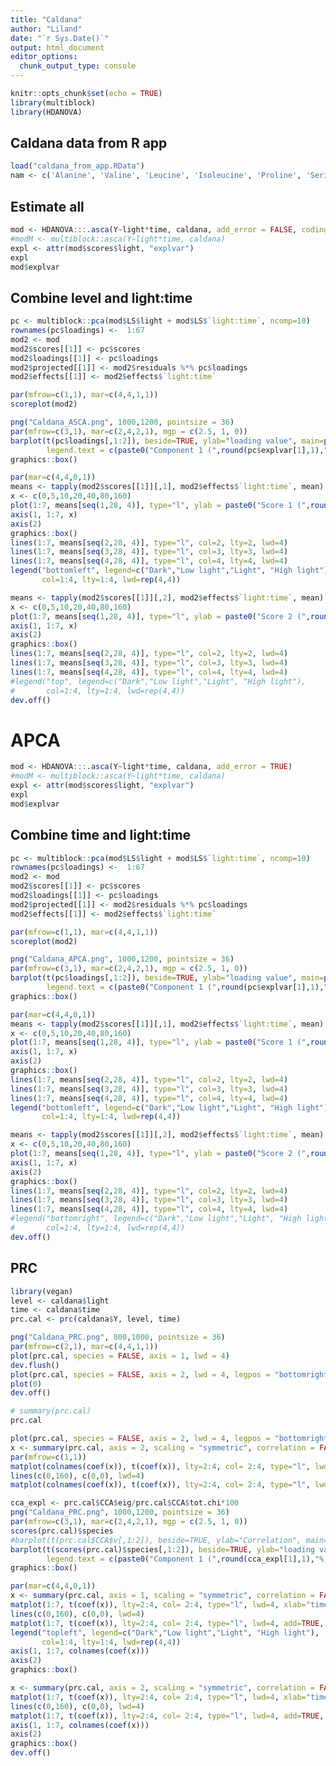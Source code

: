 ```yaml
---
title: "Caldana"
author: "Liland"
date: "`r Sys.Date()`"
output: html_document
editor_options: 
  chunk_output_type: console
---
```


```r
knitr::opts_chunk$set(echo = TRUE)
library(multiblock)
library(HDANOVA)
```

## Caldana data from R app

```r
load("caldana_from_app.RData")
nam <- c('Alanine', 'Valine', 'Leucine', 'Isoleucine', 'Proline', 'Serine', 'Threonine', 'beta-alanine', 'Hydroxyproline', 'GABA', 'Aspartate', 'Asparagine', 'Methionine', 'O-acetyl-serine', 'Glutamate', 'Phenylalanine', 'Ornithine', 'Glutamine', 'Lysine', 'Tyrosine', 'Threonic-acid', 'Citrulline-Arginine', 'Pyruvic-acid', 'Citric-acid', 'Succinic-acid', 'Fumaric-acid', 'Malic-acid', 'Lactic-acid', 'Glycolic-acid', 'Benzoic-acid', 'Maleic-acid', 'Nicotinic-acid', 'Itaconic-acid', 'Citramalate', '4-hydroxy-benzoic-acid', 'Dehydroascorbic-acid-dimer', 'Gluconic-acid', 'Dehydroascorbic-acid', 'Ascorbic-acid', '4-Hydroxycinnamic-acid', 'Similar-to-Adenine', 'Shikimate', 'Erythritol', 'Arabinose', 'Arabitol', 'Fucose', 'Fructose', 'Mannitol', 'Galactose', 'Glucose', 'Sucrose', 'Maltose', 'Trehalose', 'Galactinol', 'myo-inositol', 'Uracil', 'Putrescine', 'Ethanolamine', 'Glycerol', 'Indole-3-acetonitrile', 'Sinapic-acid', 'Palmitic-acid', 'Octadecanoic-acid', 'Docosanoic-acid', 'Tetracosanoic-acid', 'Hexacosanoic-acid', 'Octacosanoic-acid')
```

## Estimate all

```r
mod <- HDANOVA:::.asca(Y~light*time, caldana, add_error = FALSE, coding = "sum")
#modM <- multiblock::asca(Y~light*time, caldana)
expl <- attr(mod$scores$light, "explvar")
expl
mod$explvar
```

## Combine level and light:time

```r
pc <- multiblock::pca(mod$LS$light + mod$LS$`light:time`, ncomp=10)
rownames(pc$loadings) <-  1:67
mod2 <- mod
mod2$scores[[1]] <- pc$scores
mod2$loadings[[1]] <- pc$loadings
mod2$projected[[1]] <- mod2$residuals %*% pc$loadings
mod2$effects[[1]] <- mod2$effects$`light:time`

par(mfrow=c(1,1), mar=c(4,4,1,1))
scoreplot(mod2)

png("Caldana_ASCA.png", 1000,1200, pointsize = 36)
par(mfrow=c(3,1), mar=c(2,4,2,1), mgp = c(2.5, 1, 0))
barplot(t(pc$loadings[,1:2]), beside=TRUE, ylab="loading value", main=paste0("light + time:light (",round(sum(mod$explvar[2:3])*100,2),"%)"),
        legend.text = c(paste0("Component 1 (",round(pc$explvar[1],1),"%)"), paste0("Component 2 (",round(pc$explvar[2],1),"%)")), names.arg = rep("",67), args.legend = c("x"="topright"), lwd=2)
graphics::box()

par(mar=c(4,4,0,1))
means <- tapply(mod2$scores[[1]][,1], mod2$effects$`light:time`, mean)
x <- c(0,5,10,20,40,80,160)
plot(1:7, means[seq(1,28, 4)], type="l", ylab = paste0("Score 1 (",round(pc$explvar[1],1),"%)"), xlab = "time", ylim = c(min(means),max(means)), axes = FALSE, lwd=4, panel.first = {abline(h=0, lty=2, col="gray")})
axis(1, 1:7, x)
axis(2)
graphics::box()
lines(1:7, means[seq(2,28, 4)], type="l", col=2, lty=2, lwd=4)
lines(1:7, means[seq(3,28, 4)], type="l", col=3, lty=3, lwd=4)
lines(1:7, means[seq(4,28, 4)], type="l", col=4, lty=4, lwd=4)
legend("bottomleft", legend=c("Dark","Low light","Light", "High light"),
       col=1:4, lty=1:4, lwd=rep(4,4))

means <- tapply(mod2$scores[[1]][,2], mod2$effects$`light:time`, mean)
x <- c(0,5,10,20,40,80,160)
plot(1:7, means[seq(1,28, 4)], type="l", ylab = paste0("Score 2 (",round(pc$explvar[2],1),"%)"), xlab = "time", ylim = c(min(means),max(means)), axes = FALSE, lwd=4)
axis(1, 1:7, x)
axis(2)
graphics::box()
lines(1:7, means[seq(2,28, 4)], type="l", col=2, lty=2, lwd=4)
lines(1:7, means[seq(3,28, 4)], type="l", col=3, lty=3, lwd=4)
lines(1:7, means[seq(4,28, 4)], type="l", col=4, lty=4, lwd=4)
#legend("top", legend=c("Dark","Low light","Light", "High light"),
#       col=1:4, lty=1:4, lwd=rep(4,4))
dev.off()
```

# APCA

```r
mod <- HDANOVA:::.asca(Y~light*time, caldana, add_error = TRUE)
#modM <- multiblock::asca(Y~light*time, caldana)
expl <- attr(mod$scores$light, "explvar")
expl
mod$explvar
```

## Combine time and light:time

```r
pc <- multiblock::pca(mod$LS$light + mod$LS$`light:time`, ncomp=10)
rownames(pc$loadings) <-  1:67
mod2 <- mod
mod2$scores[[1]] <- pc$scores
mod2$loadings[[1]] <- pc$loadings
mod2$projected[[1]] <- mod2$residuals %*% pc$loadings
mod2$effects[[1]] <- mod2$effects$`light:time`

par(mfrow=c(1,1), mar=c(4,4,1,1))
scoreplot(mod2)

png("Caldana_APCA.png", 1000,1200, pointsize = 36)
par(mfrow=c(3,1), mar=c(2,4,2,1), mgp = c(2.5, 1, 0))
barplot(t(pc$loadings[,1:2]), beside=TRUE, ylab="loading value", main=paste0("light + time:light (",round(sum(mod$explvar[2:3])*100,2),"%)"),
        legend.text = c(paste0("Component 1 (",round(pc$explvar[1],1),"%)"), paste0("Component 2 (",round(pc$explvar[2],1),"%)")), names.arg = rep("",67), args.legend = c("x"="bottomleft"), lwd=2)
graphics::box()

par(mar=c(4,4,0,1))
means <- tapply(mod2$scores[[1]][,1], mod2$effects$`light:time`, mean)
x <- c(0,5,10,20,40,80,160)
plot(1:7, means[seq(1,28, 4)], type="l", ylab = paste0("Score 1 (",round(pc$explvar[1],1),"%)"), xlab = "time", ylim = c(min(means),max(means)), axes = FALSE, lwd=4, panel.first = {abline(h=0, lty=2, col="gray")})
axis(1, 1:7, x)
axis(2)
graphics::box()
lines(1:7, means[seq(2,28, 4)], type="l", col=2, lty=2, lwd=4)
lines(1:7, means[seq(3,28, 4)], type="l", col=3, lty=3, lwd=4)
lines(1:7, means[seq(4,28, 4)], type="l", col=4, lty=4, lwd=4)
legend("bottomleft", legend=c("Dark","Low light","Light", "High light"),
       col=1:4, lty=1:4, lwd=rep(4,4))

means <- tapply(mod2$scores[[1]][,2], mod2$effects$`light:time`, mean)
x <- c(0,5,10,20,40,80,160)
plot(1:7, means[seq(1,28, 4)], type="l", ylab = paste0("Score 2 (",round(pc$explvar[2],1),"%)"), xlab = "time", ylim = c(min(means),max(means)), axes = FALSE, lwd=4)
axis(1, 1:7, x)
axis(2)
graphics::box()
lines(1:7, means[seq(2,28, 4)], type="l", col=2, lty=2, lwd=4)
lines(1:7, means[seq(3,28, 4)], type="l", col=3, lty=3, lwd=4)
lines(1:7, means[seq(4,28, 4)], type="l", col=4, lty=4, lwd=4)
#legend("bottomright", legend=c("Dark","Low light","Light", "High light"),
#       col=1:4, lty=1:4, lwd=rep(4,4))
dev.off()
```

## PRC

```r
library(vegan)
level <- caldana$light
time <- caldana$time
prc.cal <- prc(caldana$Y, level, time)

png("Caldana_PRC.png", 800,1000, pointsize = 36)
par(mfrow=c(2,1), mar=c(4,4,1,1))
plot(prc.cal, species = FALSE, axis = 1, lwd = 4)
dev.flush()
plot(prc.cal, species = FALSE, axis = 2, lwd = 4, legpos = "bottomright")
plot(0)
dev.off()

# summary(prc.cal)
prc.cal
```

```r
plot(prc.cal, species = FALSE, axis = 2, lwd = 4, legpos = "bottomright")
x <- summary(prc.cal, axis = 2, scaling = "symmetric", correlation = FALSE)
par(mfrow=c(1,1))
matplot(colnames(coef(x)), t(coef(x)), lty=2:4, col= 2:4, type="l", lwd=4, xlab="time", ylab="effect")
lines(c(0,160), c(0,0), lwd=4)
matplot(colnames(coef(x)), t(coef(x)), lty=2:4, col= 2:4, type="l", lwd=4, add=TRUE)
```

```r
cca_expl <- prc.cal$CCA$eig/prc.cal$CCA$tot.chi*100
png("Caldana_PRC.png", 1000,1200, pointsize = 36)
par(mfrow=c(3,1), mar=c(2,4,2,1), mgp = c(2.5, 1, 0))
scores(prc.cal)$species
#barplot(t(prc.cal$CCA$v[,1:2]), beside=TRUE, ylab="Correlation", main=paste0("light +
barplot(t(scores(prc.cal)$species[,1:2]), beside=TRUE, ylab="loading value", main=paste0("light + time:light (",round(prc.cal$CCA$tot.chi/prc.cal$tot.chi*100,2),"%)"),
        legend.text = c(paste0("Component 1 (",round(cca_expl[1],1),"%)"), paste0("Component 2 (",round(cca_expl[2],1),"%)")), names.arg = rep("",67), args.legend = c("x"="top"), lwd=2)
graphics::box()

par(mar=c(4,4,0,1))
x <- summary(prc.cal, axis = 1, scaling = "symmetric", correlation = FALSE)
matplot(1:7, t(coef(x)), lty=2:4, col= 2:4, type="l", lwd=4, xlab="time", ylab=paste0("Effect 1 (",round(cca_expl[1],1),"%)"), axes=FALSE)
lines(c(0,160), c(0,0), lwd=4)
matplot(1:7, t(coef(x)), lty=2:4, col= 2:4, type="l", lwd=4, add=TRUE, axes=FALSE)
legend("topleft", legend=c("Dark","Low light","Light", "High light"),
       col=1:4, lty=1:4, lwd=rep(4,4))
axis(1, 1:7, colnames(coef(x)))
axis(2)
graphics::box()

x <- summary(prc.cal, axis = 2, scaling = "symmetric", correlation = FALSE)
matplot(1:7, t(coef(x)), lty=2:4, col= 2:4, type="l", lwd=4, xlab="time", ylab=paste0("Effect 2 (",round(cca_expl[2],1),"%)"), axes=FALSE)
lines(c(0,160), c(0,0), lwd=4)
matplot(1:7, t(coef(x)), lty=2:4, col= 2:4, type="l", lwd=4, add=TRUE, axes=FALSE)
axis(1, 1:7, colnames(coef(x)))
axis(2)
graphics::box()
dev.off()
```

